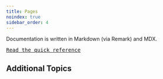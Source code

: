 ```yaml
---
title: Pages
noindex: true
sidebar_order: 4
---
```


Documentation is written in Markdown (via Remark) and MDX.

[<kbd>Read the quick reference</kbd>](https://daringfireball.net/projects/markdown/syntax)

## Additional Topics

<PageGrid />
